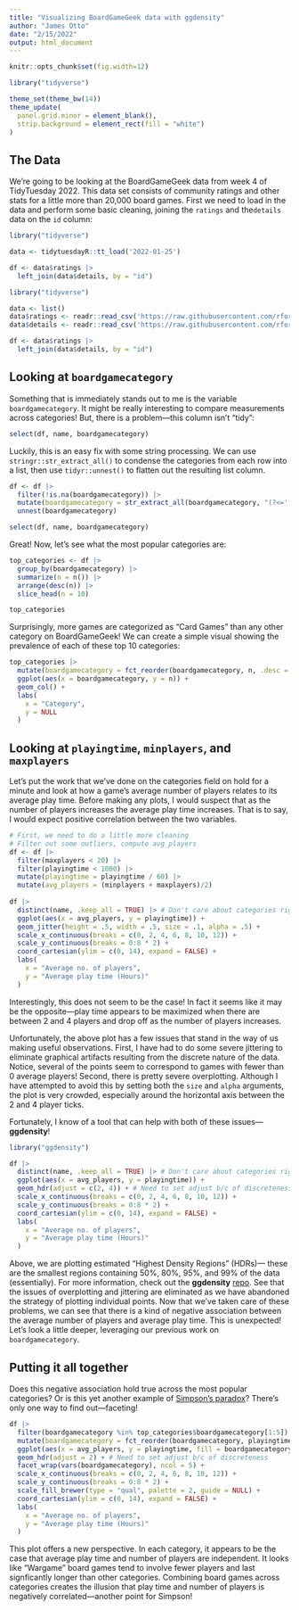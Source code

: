 ```yaml
---
title: "Visualizing BoardGameGeek data with ggdensity"
author: "James Otto"
date: "2/15/2022"
output: html_document
---
```


```r
knitr::opts_chunk$set(fig.width=12) 

library("tidyverse")

theme_set(theme_bw(14))
theme_update(
  panel.grid.minor = element_blank(),
  strip.background = element_rect(fill = "white")
)
```


## The Data

We're going to be looking at the BoardGameGeek data from week 4 of TidyTuesday 2022.
This data set consists of community ratings and other stats for a little more than 20,000 board games.
First we need to load in the data and perform some basic cleaning, joining the `ratings` and the`details` data on the `id` column:

```r
library("tidyverse")

data <- tidytuesdayR::tt_load('2022-01-25')

df <- data$ratings |>
  left_join(data$details, by = "id")
```
<!-- Want the prev. chunk to be visible, more accessible -->
```r
library("tidyverse")

data <- list()
data$ratings <- readr::read_csv('https://raw.githubusercontent.com/rfordatascience/tidytuesday/master/data/2022/2022-01-25/ratings.csv')
data$details <- readr::read_csv('https://raw.githubusercontent.com/rfordatascience/tidytuesday/master/data/2022/2022-01-25/details.csv')

df <- data$ratings |>
  left_join(data$details, by = "id")
```

## Looking at `boardgamecategory`

Something that is immediately stands out to me is the variable `boardgamecategory`.
It might be really interesting to compare measurements across categories! 
But, there is a problem---this column isn't "tidy":
```r
select(df, name, boardgamecategory)
```

Luckily, this is an easy fix with some string processing.
We can use `stringr::str_extract_all()` to condense the categories from each row into a list,
then use `tidyr::unnest()` to flatten out the resulting list column.

```r
df <- df |>
  filter(!is.na(boardgamecategory)) |>
  mutate(boardgamecategory = str_extract_all(boardgamecategory, "(?<=')[^,]*(?=')")) |>
  unnest(boardgamecategory)

select(df, name, boardgamecategory)
```

Great! Now, let's see what the most popular categories are:
```r
top_categories <- df |>
  group_by(boardgamecategory) |>
  summarize(n = n()) |>
  arrange(desc(n)) |>
  slice_head(n = 10)

top_categories
```

Surprisingly, more games are categorized as "Card Games" than any other category on BoardGameGeek!
We can create a simple visual showing the prevalence of each of these top 10 categories:
```r
top_categories |>
  mutate(boardgamecategory = fct_reorder(boardgamecategory, n, .desc = TRUE)) |>
  ggplot(aes(x = boardgamecategory, y = n)) +
  geom_col() +
  labs(
    x = "Category",
    y = NULL
  )
```

## Looking at `playingtime`, `minplayers`, and `maxplayers`

Let's put the work that we've done on the categories field on hold for a minute and 
look at how a game's average number of players relates to its average play time.
Before making any plots, I would suspect that as the number of players increases the average play time increases.
That is to say, I would expect positive correlation between the two variables.

```r
# First, we need to do a little more cleaning
# Filter out some outliers, compute avg_players
df <- df |> 
  filter(maxplayers < 20) |>
  filter(playingtime < 1000) |> 
  mutate(playingtime = playingtime / 60) |>
  mutate(avg_players = (minplayers + maxplayers)/2) 
  
df |>
  distinct(name, .keep_all = TRUE) |> # Don't care about categories right now
  ggplot(aes(x = avg_players, y = playingtime)) +
  geom_jitter(height = .5, width = .5, size = .1, alpha = .5) +
  scale_x_continuous(breaks = c(0, 2, 4, 6, 8, 10, 12)) +
  scale_y_continuous(breaks = 0:8 * 2) +
  coord_cartesian(ylim = c(0, 14), expand = FALSE) +
  labs(
    x = "Average no. of players",
    y = "Average play time (Hours)"
  )
```

Interestingly, this does not seem to be the case!
In fact it seems like it may be the opposite---play
time appears to be maximized when there are between 2 and 4 players and drop off as the number of players increases.

Unfortunately, the above plot has a few issues that stand in the way of us making useful observations.
First, I have had to do some severe jittering to eliminate graphical artifacts resulting from the discrete nature of the data.
Notice, several of the points seem to correspond to games with fewer than 0 average players! 
Second, there is pretty severe overplotting.
Although I have attempted to avoid this by setting both the `size` and `alpha` arguments,
the plot is very crowded, especially around the horizontal axis between the 2 and 4 player ticks.

Fortunately, I know of a tool that can help with both of these issues---**ggdensity**!
```r
library("ggdensity")

df |> 
  distinct(name, .keep_all = TRUE) |> # Don't care about categories right now
  ggplot(aes(x = avg_players, y = playingtime)) +
  geom_hdr(adjust = c(2, 4)) + # Need to set adjust b/c of discreteness
  scale_x_continuous(breaks = c(0, 2, 4, 6, 8, 10, 12)) +
  scale_y_continuous(breaks = 0:8 * 2) +
  coord_cartesian(ylim = c(0, 14), expand = FALSE) +
  labs(
    x = "Average no. of players",
    y = "Average play time (Hours)"
  )
```

Above, we are plotting estimated "Highest Density Regions" (HDRs)---
these are the smallest regions containing 50%, 80%, 95%, and 99% of the data (essentially).
For more information, check out the **ggdensity** <a href="https://github.com/jamesotto852/ggdensity">repo</a>.
See that the issues of overplotting and jittering are eliminated as we have abandoned the strategy of plotting individual points.
Now that we've taken care of these problems, we can see that there is a kind of negative association between 
the average number of players and average play time. 
This is unexpected! Let's look a little deeper, leveraging our previous work on `boardgamecategory`.

## Putting it all together

Does this negative association hold true across the most popular categories? 
Or is this yet another example of <a href="https://en.wikipedia.org/wiki/Simpson%27s_paradox">Simpson's paradox</a>?
There's only one way to find out---faceting! 

```r
df |> 
  filter(boardgamecategory %in% top_categories$boardgamecategory[1:5]) |>
  mutate(boardgamecategory = fct_reorder(boardgamecategory, playingtime, mean, .desc = TRUE)) |>
  ggplot(aes(x = avg_players, y = playingtime, fill = boardgamecategory)) +
  geom_hdr(adjust = 2) + # Need to set adjust b/c of discreteness
  facet_wrap(vars(boardgamecategory), ncol = 5) +
  scale_x_continuous(breaks = c(0, 2, 4, 6, 8, 10, 12)) +
  scale_y_continuous(breaks = 0:8 * 2) +
  scale_fill_brewer(type = "qual", palette = 2, guide = NULL) +
  coord_cartesian(ylim = c(0, 14), expand = FALSE) +
  labs(
    x = "Average no. of players",
    y = "Average play time (Hours)"
  )
```

This plot offers a new perspective.
In each category, it appears to be the case that average play time and number of players are independent.
It looks like "Wargame" board games tend to involve fewer players and last signficantly longer than other categories.
Combining board games across categories creates the illusion that play time and number of players is negatively correlated---another
point for Simpson!
